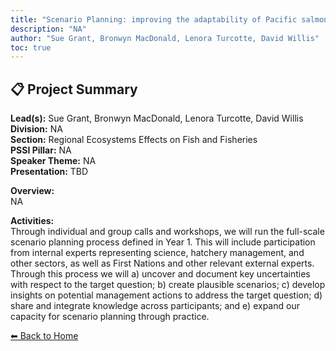 ```yaml
---
title: "Scenario Planning: improving the adaptability of Pacific salmon hatchery planning and implementation to current and future climate changes"
description: "NA"
author: "Sue Grant, Bronwyn MacDonald, Lenora Turcotte, David Willis"
toc: true
---
```


## 📋 Project Summary

**Lead(s):** Sue Grant, Bronwyn MacDonald, Lenora Turcotte, David Willis  
**Division:** NA  
**Section:** Regional Ecosystems Effects on Fish and Fisheries  
**PSSI Pillar:** NA  
**Speaker Theme:** NA  
**Presentation:** TBD  

**Overview:**  
NA   

**Activities:**  
Through individual and group calls and workshops, we will run the full-scale scenario planning process defined in Year 1. This will include participation from internal experts representing science, hatchery management, and other sectors, as well as First Nations and other relevant external experts. Through this process we will a) uncover and document key uncertainties with respect to the target question; b) create plausible scenarios; c) develop insights on potential management actions to address the target question; d) share and integrate knowledge across participants; and e) expand our capacity for scenario planning through practice.

[⬅ Back to Home](../index.qmd)

